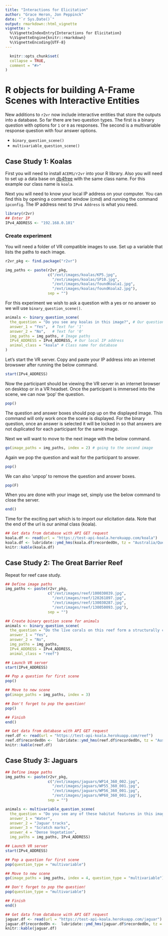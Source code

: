 ```yaml
---
title: "Interactions for Elicitation"
author: "Grace Heron, Jon Peppinck"
date: "`r Sys.Date()`"
output: rmarkdown::html_vignette
vignette: >
  %\VignetteIndexEntry{Interactions for Elicitation}
  %\VignetteEngine{knitr::rmarkdown}
  %\VignetteEncoding{UTF-8}
---
```

  
```r
  knitr::opts_chunk$set(
  collapse = TRUE,
  comment = "#>"
)
```
  
# R objects for building A-Frame Scenes with Interactive Entities
  
New additions to `r2vr` now include interactive entities that store the outputs into a database. So far there are two question types. The first is a binary question with options for `1` or `0` as responses. The second is a multivariable response question with four answer options. 
  
* `binary_question_scene()`
* `multivariable_question_scene()`
  
  
## Case Study 1: Koalas 
  
First you will need to install `ACEMS/r2vr` into your R library. Also you will need to set up a data base on [db4free](https://www.db4free.net/) with the same class name. For this example our class name is `koala`. 
  
Next you will need to know your local IP address on your computer. You can find this by opening a command window (cmd) and running the command `ipconfig`. The IP address next to `IPv4 Address` is what you need. 
  
```r
library(r2vr)
## Enter IP
IPv4_ADDRESS <- "192.168.0.101"
```
  
### Create experiment
  
You will need a folder of VR compatible images to use. Set up a variable that lists the paths to each image.
  
```r
r2vr_pkg <- find.package("r2vr")

img_paths <- paste(r2vr_pkg,
                   c("/ext/images/koalas/KP5.jpg", 
                     "/ext/images/koalas/SP10.jpg", 
                     "/ext/images/koalas/foundKoala1.jpg", 
                     "/ext/images/koalas/foundKoala2.jpg"),
                   sep = "")
```

For this experiment we wish to ask a question with a yes or no answer so we will use `binary_question_scene()`. 

```r
animals <- binary_question_scene(
  the_question = "Do you see any koalas in this image?", # Our question
  answer_1 = "Yes",  # Text for '1'
  answer_2 = "No",   # Text for '0'
  img_paths = img_paths, # Image paths
  IPv4_ADDRESS = IPv4_ADDRESS, # Our local IP address
  animal_class = "koala" # Class name for database 
)
```

Let's start the VR server. Copy and paste your IP address into an internet browswer after running the below command.

```r
start(IPv4_ADDRESS)
```

Now the participant should be viewing the VR server in an internet browser on desktop or in a VR headset. Once the participant is immersed into the scene, we can now 'pop' the question. 

```r
pop()
```

The question and answer boxes should pop up on the displayed image. This command will only work once the scene is displayed. For the binary question, once an answer is selected it will be locked in so that answers are not duplicated for each participant for the same image. 

Next we will want to move to the next image with the below command.

```r
go(image_paths = img_paths, index = 2) # going to the second image
```

Again we pop the question and wait for the participant to answer.

```r
pop()
```

We can also 'unpop' to remove the question and answer boxes.

```r
pop(F)
```

When you are done with your image set, simply use the below command to close the server.

```r
end()
```

Time for the exciting part which is to import our elicitation data. Note that the end of the url is our animal class (koala). 

```r
## Get data from database with API GET request
koala.df <- read(url = "https://test-api-koala.herokuapp.com/koala")
koala.df <- lubridate::ymd_hms(koala.df$recordedOn, tz = "Australia/Queensland")
knitr::kable(koala.df)
```

## Case Study 2: The Great Barrier Reef 

Repeat for reef case study.

```r
## Define image paths
img_paths <- paste(r2vr_pkg, 
                   c("/ext/images/reef/100030039.jpg", 
                     "/ext/images/reef/120261897.jpg", 
                     "/ext/images/reef/130030287.jpg", 
                     "/ext/images/reef/130050093.jpg"), 
                   sep = "")

## Create binary qestion scene for animals
animals <- binary_question_scene(
  the_question = "Do the live corals on this reef form a structurally complex habitat?", 
  answer_1 = "Yes", 
  answer_2 = "No", 
  img_paths = img_paths, 
  IPv4_ADDRESS = IPv4_ADDRESS, 
  animal_class = "reef")

## Launch VR server
start(IPv4_ADDRESS)

## Pop a question for first scene
pop()

## Move to new scene
go(image_paths = img_paths, index = 3)

## Don't forget to pop the question!
pop()

## Finish
end()

## Get data from database with API GET request
reef.df <- read(url = "https://test-api-koala.herokuapp.com/reef")
reef.df$recordedOn <-  lubridate::ymd_hms(reef.df$recordedOn, tz = "Australia/Queensland")
knitr::kable(reef.df)
```

## Case Study 3: Jaguars

```r
## Define image paths
img_paths <- paste(r2vr_pkg,
                   c("/ext/images/jaguars/WP14_360_002.jpg", 
                     "/ext/images/jaguars/WP55_360_001.jpg", 
                     "/ext/images/jaguars/WP56_360_001.jpg",
                     "/ext/images/jaguars/WP60_360_001.jpg"),
                   sep = "")

animals <- multivariable_question_scene(
  the_question = "Do you see any of these habitat features in this image? If you do see a feature, click on the box to select it.",
  answer_1 = "Water", 
  answer_2 = "Jaguar tracks", 
  answer_3 = "Scratch marks", 
  answer_4 = "Dense Vegetation", 
  img_paths = img_paths, IPv4_ADDRESS)

## Launch VR server
start(IPv4_ADDRESS)

## Pop a question for first scene
pop(question_type = "multivariable")

## Move to new scene
go(image_paths = img_paths, index = 4, question_type = "multivariable")

## Don't forget to pop the question!
pop(question_type = "multivariable")

## Finish
end()

## Get data from database with API GET request
jaguar.df <- read(url = "https://test-api-koala.herokuapp.com/jaguar")
jaguar.df$recordedOn <-  lubridate::ymd_hms(jaguar.df$recordedOn, tz = "Australia/Queensland")
knitr::kable(jaguar.df)
```